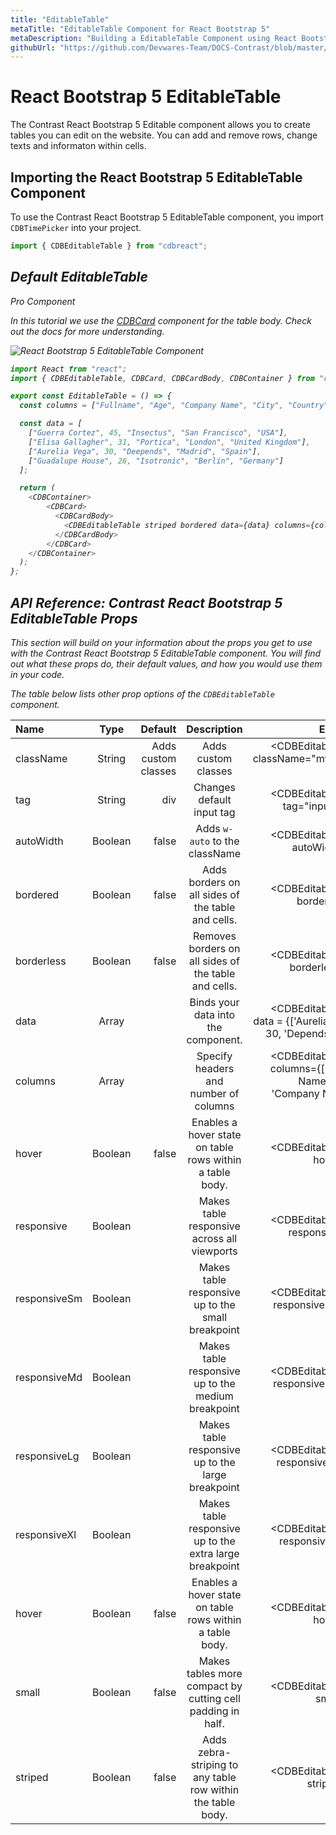 ```yaml
---
title: "EditableTable"
metaTitle: "EditableTable Component for React Bootstrap 5"
metaDescription: "Building a EditableTable Component using React Bootstrap 5"
githubUrl: "https://github.com/Devwares-Team/DOCS-Contrast/blob/master/content/contrast/react/table/editabletable.mdx"
---
```



<ProAlertReact/>

# React Bootstrap 5 EditableTable

The Contrast React Bootstrap 5 Editable component allows you to create tables you can edit on the website. You can add and remove rows, change texts and informaton within cells.


## Importing the React Bootstrap 5 EditableTable Component

To use the Contrast React Bootstrap 5 EditableTable component, you import `CDBTimePicker` into your project.

```js
import { CDBEditableTable } from "cdbreact";
```

<i/>

## Default EditableTable

<Link to="/product/contrast-pro"><span class="badge badge-lg badge-pro">Pro Component</span></Link>


In this tutorial we use the [CDBCard](https://www.devwares.com/docs/contrast/react/components/card) component for the table body. Check out the docs for more understanding. 

<img src={editableImage} alt="React Bootstrap 5 EditableTable Component"/>

```js
import React from "react";
import { CDBEditableTable, CDBCard, CDBCardBody, CDBContainer } from "cdbreact";

export const EditableTable = () => {
  const columns = ["Fullname", "Age", "Company Name", "City", "Country"];

  const data = [
    ["Guerra Cortez", 45, "Insectus", "San Francisco", "USA"],
    ["Elisa Gallagher", 31, "Portica", "London", "United Kingdom"],
    ["Aurelia Vega", 30, "Deepends", "Madrid", "Spain"],
    ["Guadalupe House", 26, "Isotronic", "Berlin", "Germany"]
  ];

  return (
    <CDBContainer>
        <CDBCard>
          <CDBCardBody>
            <CDBEditableTable striped bordered data={data} columns={columns}/>
          </CDBCardBody>
        </CDBCard>
    </CDBContainer>
  );
};
```



## API Reference: Contrast React Bootstrap 5 EditableTable Props

This section will build on your information about the props you get to use with the Contrast React Bootstrap 5 EditableTable component. You will find out what these props do, their default values, and how you would use them in your code.

The table below lists other prop options of the `CDBEditableTable` component.

| Name            | Type        | Default      |   Description| Example      |
| :------------- | :----------: | -----------: | :----------: | -----------: |
| className      | String       | Adds custom classes             |Adds custom classes	      |     <CDBEditableTable className="myClass" ... />  |
| tag            | String       | div          | Changes default input tag | <CDBEditableTable tag="input" ... />  |
| autoWidth      | Boolean      | false        | Adds `w-auto` to the className | <CDBEditableTable autoWidth .../>  |
| bordered        | Boolean      | false        | Adds borders on all sides of the table and cells. | <CDBEditableTable bordered .../>  |
| borderless        | Boolean      | false        | Removes borders on all sides of the table and cells. | <CDBEditableTable borderless .../>  |
| data        | Array      |         |  	Binds your data into the component. | <CDBEditableTable data = {['Aurelia Vega', 30, 'Depends']} .../>  |
| columns        | Array      |         |  	Specify headers and number of columns | <CDBEditableTable columns={['Person Name', 'Age', 'Company Name']} .../>  |
| hover        | Boolean      | false        | Enables a hover state on table rows within a table body. | <CDBEditableTable hover .../>  |
| responsive       | Boolean      |         | Makes table responsive across all viewports | <CDBEditableTable responsive .../>  |
| responsiveSm       | Boolean      |         | Makes table responsive up to the small breakpoint | <CDBEditableTable responsiveSm .../>  |
| responsiveMd       | Boolean      |         | Makes table responsive up to the medium breakpoint | <CDBEditableTable responsiveMd .../>  |
| responsiveLg       | Boolean      |         | Makes table responsive up to the large breakpoint | <CDBEditableTable responsiveLg .../>  |
| responsiveXl       | Boolean      |         | Makes table responsive up to the extra large breakpoint | <CDBEditableTable responsiveXl .../>  |
| hover        | Boolean      | false        | Enables a hover state on table rows within a table body. | <CDBEditableTable hover .../>  |
| small        | Boolean      | false        | Makes tables more compact by cutting cell padding in half. | <CDBEditableTable small .../>  |
| striped        | Boolean      | false        | Adds zebra-striping to any table row within the table body. | <CDBEditableTable striped .../>  |
